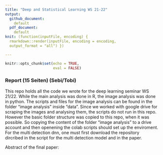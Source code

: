 ```yaml
---
title: "Deep and Statistical Learning WS 21-22"
output: 
  github_document:
    default
  pdf_document:
    default
knit: (function(inputFile, encoding) {
  rmarkdown::render(inputFile, encoding = encoding,
  output_format = "all") })

---
```


```r
knitr::opts_chunk$set(echo = TRUE, 
                      eval = FALSE)
```

### Report (15 Seiten) (Sebi/Tobi)



This repo holds all the code we wrote for the deep learning seminar WS 21/22. 
While the main analysis was done in R, the image analysis was done in python. The scripts and files for the image analysis can be found in the folder "image analysis" inside "data". Since we worked with google drive for scraping the images and analysing them, the scripts do not run in this repo. However the basic folder structure was copied to this repo, when it was possible. So copying the content of the folder "image analysis" to a drive account and then openening the colab scripts should set up the enviroment. For the multi detection dnn, one must first download the repository dircribed in the script for the multi detection model and in the paper. 

Abstract of the final paper:










    
